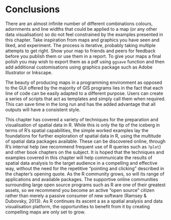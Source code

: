 Conclusions
=====================

There are an almost infinite number of different combinations colours, adornments and line widths that could be applied to a map (or any other data visualisation) so do not feel constrained by the examples presented in this chapter. Take inspiration from maps and graphics you have seen and liked, and experiment. The process is iterative, probably taking multiple attempts to get right. Show your map to friends and peers for feedback before you publish them or use them in a report. To give your maps a final polish you may wish to export them as a pdf using `ggsave` function and then add additional customisations using graphics package such as Adobe Illustrator or Inkscape. 

The beauty of producing maps in a programming environment as opposed to the GUI offered by the majority of GIS programs lies in the fact that each line of code can be easily adapted to a different purpose. Users can create a series of scripts that act as templates and simply call them when required. This can save time in the long run and has the added advantage that all outputs will have a consistent style. 

This chapter has covered a variety of techniques for the preparation and visualisation of spatial data in R. While this is only the tip of the iceberg in terms of R's spatial capabilities, the simple worked examples lay the foundations for further exploration of spatial data in R, using the multitude of spatial data packages available. These can be discovered online, through R's internal help (we recommend frequent use of R queries such as `?plot`) and other book chapters on the subject. It is hoped that the techniques and examples covered in this chapter will help communicate the results of spatial data analysis to the target audience in a compelling and effective way, without the need for the repetitive "pointing and clicking" described in the chapter's opening quote. As the R community grows, so will its range of applications and available packages. The supportive online communities surrounding large open source programs such as R are one of their greatest assets, so we recommend you become an active "open source" citizen rather than merely a passive consumer of new software (Ramsey & Dubovsky, 2013). As R continues its ascent a as a spatial analysis and data visualisation platform, the opportunities to benefit from it by creating compelling maps are only set to grow.